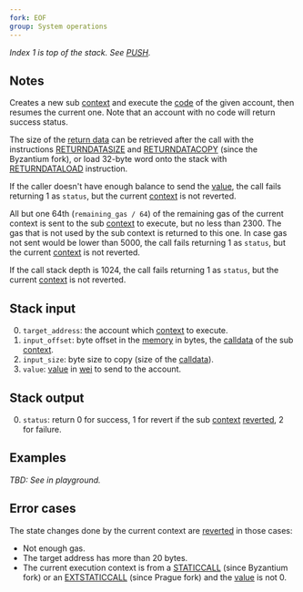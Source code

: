 ```yaml
---
fork: EOF
group: System operations
---
```


*Index 1 is top of the stack. See [PUSH](/#60).*

## Notes

Creates a new sub [context](/about) and execute the [code](/about) of the given account, then resumes the current one. Note that an account with no code will return success status.

The size of the [return data](/about) can be retrieved after the call with the instructions [RETURNDATASIZE](/#3D) and [RETURNDATACOPY](/#3E) (since the Byzantium fork), or load 32-byte word onto the stack with [RETURNDATALOAD](/#F7) instruction.

If the caller doesn't have enough balance to send the [value](/#34), the call fails returning 1 as `status`, but the current [context](/about) is not reverted.

All but one 64th (`remaining_gas / 64`) of the remaining gas of the current context is sent to the sub [context](/about) to execute, but no less than 2300. The gas that is not used by the sub context is returned to this one. In case gas not sent would be lower than 5000, the call fails returning 1 as `status`, but the current [context](/about) is not reverted.

If the call stack depth is 1024, the call fails returning 1 as `status`, but the current [context](/about) is not reverted.

## Stack input

0. `target_address`: the account which [context](/about) to execute.
1. `input_offset`: byte offset in the [memory](/about) in bytes, the [calldata](/about) of the sub [context](/about).
2. `input_size`: byte size to copy (size of the [calldata](/about)).
3. `value`: [value](/#34) in [wei](https://www.investopedia.com/terms/w/wei.asp) to send to the account.

## Stack output

0. `status`: return 0 for success, 1 for revert if the sub [context](/about) [reverted](/#FD), 2 for failure.

## Examples

*TBD: See in playground.*

## Error cases

The state changes done by the current context are [reverted](#FD) in those cases:
- Not enough gas.
- The target address has more than 20 bytes. 
- The current execution context is from a [STATICCALL](/#FA) (since Byzantium fork) or an [EXTSTATICCALL](/#FB) (since Prague fork) and the [value](/#34) is not 0.
